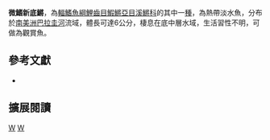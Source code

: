 {{Speciesbox 
| taxon = Neofundulus parvipinnis
| status = NE
| status_system = IUCN3.1
| authority =  [[Costa|Costa]], 1988
| synonyms = 
}}
'''微鰭新底鱂'''，為[[輻鰭魚綱|輻鰭魚綱]][[鯉齒目|鯉齒目]][[鰕鱂亞目|鰕鱂亞目]][[溪鱂科|溪鱂科]]的其中一[[種|種]]，為熱帶淡水魚，分布於[[南美洲|南美洲]][[巴拉圭河|巴拉圭河]]流域，體長可達6公分，棲息在底中層水域，生活習性不明，可做為觀賞魚。

== 參考文獻 ==
*{{FishBase_species|genus=Neofundulus|species=parvipinnis |year=2014|month=9}}

== 擴展閱讀 ==
{{refbegin}}
{{wikispecies-inline|Neofundulus parvipinnis |微鰭新底鱂}}
{{refend}}
{{Taxonbar|from=Q5704916}}

[[Category:觀賞魚|W]]
[[Category:新底鱂屬|W]]


{{魚類小作品}}